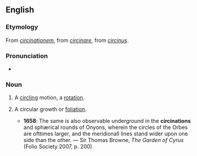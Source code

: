 ==English==

===Etymology===
From {{etyl|la|en}} ''[[circinationem]]'', from ''[[circinare]]'', from ''[[circinus]]''.

===Pronunciation===
* {{IPA|/sɜːsɪˈneɪʃən/}}

===Noun===
{{en-noun}}

# {{context|obsolete}} A [[circling]] motion, a [[rotation]].
# {{context|botany}} A circular growth or [[foliation]].
#* '''1658''': The same is also observable underground in the '''circinations''' and sphærical rounds of Onyons, wherein the circles of the Orbes are ofttimes larger, and the meridionall lines stand wider upon one side than the other. — Sir Thomas Browne, ''The Garden of Cyrus'' (Folio Society 2007, p. 200)